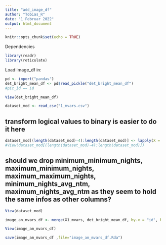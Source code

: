 ```yaml
---
title: "add_image_df"
author: "Tobias_R"
date: "1 Februar 2022"
output: html_document
---
```


```r
knitr::opts_chunk$set(echo = TRUE)
```

Dependencies
```r
library(readr)
library(reticulate)
```


Load image_df in:

```r
pd <- import("pandas")
det_bright_mean_df <- pd$read_pickle("det_bright_mean_df")
#pic_id == id
```

```r
View(det_bright_mean_df)
```


```r
dataset_mod <- read_csv("1_mvars.csv")
```


## transform logical values to binary is easier to do it here
```r
dataset_mod[(length(dataset_mod)-4):length(dataset_mod)] <- lapply(X = dataset_mod[(length(dataset_mod)-4):length(dataset_mod)], FUN = as.numeric)
#View(dataset_mod[(length(dataset_mod)-4):length(dataset_mod)])
```

## should we drop minimum_minimum_nights, maximum_minimum_nights, maximum_maximum_nights, minimum_nights_avg_ntm, maximum_nights_avg_ntm as they seem to hold the same infos as other columns?

```r
View(dataset_mod)
```


```r
image_an_mvars_df <- merge(X1_mvars, det_bright_mean_df, by.x = "id", by.y = "pic_id")
```

```r
View(image_an_mvars_df)
```

```r
save(image_an_mvars_df ,file="image_an_mvars_df.Rda")
```


